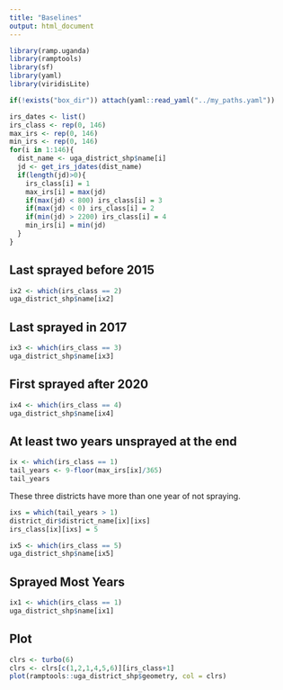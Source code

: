 ```yaml
---
title: "Baselines"
output: html_document
---
```


```r
library(ramp.uganda)
library(ramptools)
library(sf)
library(yaml)
library(viridisLite)
```


```r
if(!exists("box_dir")) attach(yaml::read_yaml("../my_paths.yaml")) 
```

```r
irs_dates <- list() 
irs_class <- rep(0, 146) 
max_irs <- rep(0, 146) 
min_irs <- rep(0, 146) 
for(i in 1:146){
  dist_name <- uga_district_shp$name[i]
  jd <- get_irs_jdates(dist_name)
  if(length(jd)>0){
    irs_class[i] = 1 
    max_irs[i] = max(jd)
    if(max(jd) < 800) irs_class[i] = 3
    if(max(jd) < 0) irs_class[i] = 2
    if(min(jd) > 2200) irs_class[i] = 4
    min_irs[i] = min(jd) 
  }
}
```

## Last sprayed before 2015

```r
ix2 <- which(irs_class == 2)
uga_district_shp$name[ix2]
```

## Last sprayed in 2017

```r
ix3 <- which(irs_class == 3)
uga_district_shp$name[ix3]

```

## First sprayed after 2020

```r
ix4 <- which(irs_class == 4)
uga_district_shp$name[ix4]
```

## At least two years unsprayed at the end 

```r
ix <- which(irs_class == 1)
tail_years <- 9-floor(max_irs[ix]/365)
tail_years
```

These three districts have more than one year of not spraying. 

```r
ixs = which(tail_years > 1) 
district_dir$district_name[ix][ixs]
irs_class[ix][ixs] = 5
```

```r
ix5 <- which(irs_class == 5)
uga_district_shp$name[ix5]
```

## Sprayed Most Years 


```r
ix1 <- which(irs_class == 1)
uga_district_shp$name[ix1]
```

## Plot

```r
clrs <- turbo(6)
clrs <- clrs[c(1,2,1,4,5,6)][irs_class+1]
plot(ramptools::uga_district_shp$geometry, col = clrs)
```

